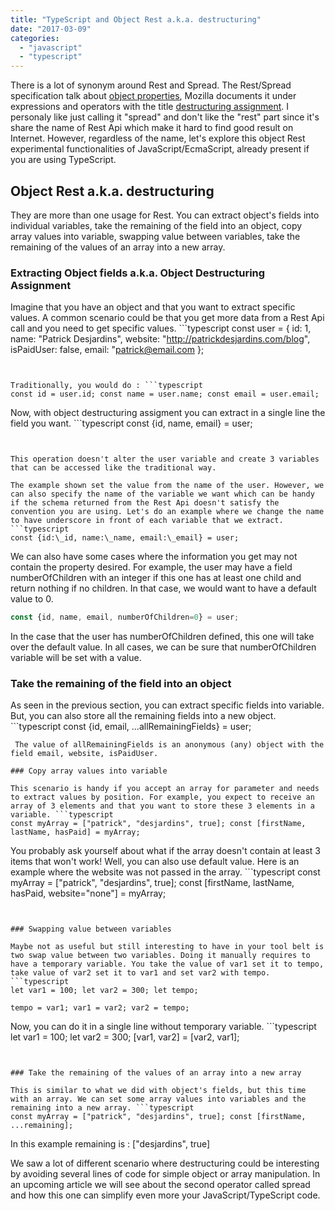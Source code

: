 ```yaml
---
title: "TypeScript and Object Rest a.k.a. destructuring"
date: "2017-03-09"
categories: 
  - "javascript"
  - "typescript"
---
```


There is a lot of synonym around Rest and Spread. The Rest/Spread specification talk about [object properties](http://sebmarkbage.github.io/ecmascript-rest-spread/), Mozilla documents it under expressions and operators with the title [destructuring assignment](https://developer.mozilla.org/en-US/docs/Web/JavaScript/Reference/Operators/Destructuring_assignment). I personaly like just calling it "spread" and don't like the "rest" part since it's share the name of Rest Api which make it hard to find good result on Internet. However, regardless of the name, let's explore this object Rest experimental functionalities of JavaScript/EcmaScript, already present if you are using TypeScript.

## Object Rest a.k.a. destructuring

They are more than one usage for Rest. You can extract object's fields into individual variables, take the remaining of the field into an object, copy array values into variable, swapping value between variables, take the remaining of the values of an array into a new array.

### Extracting Object fields a.k.a. Object Destructuring Assignment

Imagine that you have an object and that you want to extract specific values. A common scenario could be that you get more data from a Rest Api call and you need to get specific values. ```typescript
const user = { id: 1, name: "Patrick Desjardins", website: "http://patrickdesjardins.com/blog", isPaidUser: false, email: "patrick@email.com }; 
``` 


Traditionally, you would do : ```typescript
const id = user.id; const name = user.name; const email = user.email; 
``` 


Now, with object destructuring assigment you can extract in a single line the field you want. ```typescript
const {id, name, email} = user; 
``` 


This operation doesn't alter the user variable and create 3 variables that can be accessed like the traditional way.

The example shown set the value from the name of the user. However, we can also specify the name of the variable we want which can be handy if the schema returned from the Rest Api doesn't satisfy the convention you are using. Let's do an example where we change the name to have underscore in front of each variable that we extract. ```typescript
const {id:\_id, name:\_name, email:\_email} = user; 
``` 


We can also have some cases where the information you get may not contain the property desired. For example, the user may have a field numberOfChildren with an integer if this one has at least one child and return nothing if no children. In that case, we would want to have a default value to 0.

```typescript
const {id, name, email, numberOfChildren=0} = user; 
``` 
 In the case that the user has numberOfChildren defined, this one will take over the default value. In all cases, we can be sure that numberOfChildren variable will be set with a value.

### Take the remaining of the field into an object

As seen in the previous section, you can extract specific fields into variable. But, you can also store all the remaining fields into a new object. ```typescript
const {id, email, ...allRemainingFields} = user; 
``` 
 The value of allRemainingFields is an anonymous (any) object with the field email, website, isPaidUser.

### Copy array values into variable

This scenario is handy if you accept an array for parameter and needs to extract values by position. For example, you expect to receive an array of 3 elements and that you want to store these 3 elements in a variable. ```typescript
const myArray = ["patrick", "desjardins", true]; const [firstName, lastName, hasPaid] = myArray; 
``` 
 You probably ask yourself about what if the array doesn't contain at least 3 items that won't work! Well, you can also use default value. Here is an example where the website was not passed in the array. ```typescript
const myArray = ["patrick", "desjardins", true]; const [firstName, lastName, hasPaid, website="none"] = myArray; 
``` 


### Swapping value between variables

Maybe not as useful but still interesting to have in your tool belt is two swap value between two variables. Doing it manually requires to have a temporary variable. You take the value of var1 set it to tempo, take value of var2 set it to var1 and set var2 with tempo. ```typescript
let var1 = 100; let var2 = 300; let tempo;

tempo = var1; var1 = var2; var2 = tempo; 
``` 


Now, you can do it in a single line without temporary variable. ```typescript
let var1 = 100; let var2 = 300; [var1, var2] = [var2, var1]; 
``` 


### Take the remaining of the values of an array into a new array

This is similar to what we did with object's fields, but this time with an array. We can set some array values into variables and the remaining into a new array. ```typescript
const myArray = ["patrick", "desjardins", true]; const [firstName, ...remaining]; 
``` 
 In this example remaining is : ["desjardins", true]

We saw a lot of different scenario where destructuring could be interesting by avoiding several lines of code for simple object or array manipulation. In an upcoming article we will see about the second operator called spread and how this one can simplify even more your JavaScript/TypeScript code.
